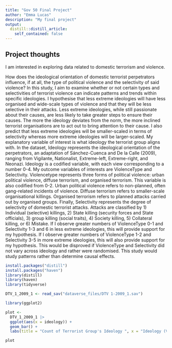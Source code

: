 ```yaml
---
title: "Gov 50 Final Project"
author: "Emma Lucas"
description: "My final project"
output:
  distill::distill_article:
    self_contained: false
---
```




## Project thoughts

I am interested in exploring data related to domestic terrorism and violence.

How does the ideological orientation of domestic terrorist perpetrators influence, if at all, the type of political violence and the selectivity of said violence? In this study, I aim to examine whether or not certain types and selectivities of terrorist violence can indicate patterns and trends within specific ideologies. I hypothesise that less extreme ideologies will have less organised and wide-scale types of violence and that they will be less selective in their attacks. Less extreme ideologies, while still passionate about their causes, are less likely to take greater steps to ensure their causes. The more the ideology deviates from the norm, the more inclined terrorist organisations are to act out to bring attention to their cause. I also predict that less extreme ideologies will be smaller-scaled in terms of selectivity whereas more extreme ideologies will be larger-scaled. My explanatory variable of interest is what ideology the terrorist group aligns with. In the dataset, Ideology represents the ideological orientation of the perpetrators, an adaptation of Sánchez-Cuenca and De la Calle (2009), ranging from Vigilante, Nationalist, Extreme-left, Extreme-right, and Neonazi. Ideology is a codified variable, with each view corresponding to a number 0-4. My outcome variables of interests are ViolenceType and Selectivity. Violencetype represents three forms of political violence: urban political violence, diffuse terrorism, and organised terrorism. This variable is also codified from 0-2. Urban political violence refers to non-planned, often gang-related incidents of violence. Diffuse terrorism refers to smaller-scale organisational killings. Organised terrorism refers to planned attacks carried out by organised groups. Finally, Selectivity represents the degree of selectivity of domestic terrorist attacks. Attacks are classified by 1) Individual (selective) killings, 2) State killing (security forces and State officials), 3) group killing (social traits), 4) Society killing, 5) Collateral killing, or 6) Mistake. If I observe greater numbers of ViolenceType 0-1 and Selectivity 1-3 and 6 in less extreme ideologies, this will provide support for my hypothesis. If I observe greater numbers of ViolenceType 1-2 and Selectivity 3-5 in more extreme ideologies, this will also provide support for my hypothesis. This would be disproved if ViolenceType and Selectivity did not vary across ideology and rather were randomised. This study would study patterns rather than determine causal effects.

```r
install.packages("distill")
install.packages("haven")
library(distill)
library(haven)
library(tidyverse)

DTV_1_2009_1 <- read_sav("dataverse_files/DTV 1-2009_1.sav")

library(ggplot2)

plot <-
  DTV_1_2009_1 |>
  ggplot(aes(x = ideology)) +
  geom_bar() +
  labs(title = "Count of Terrorist Group's Ideology ", x = "Ideology (Vigilante, 0, to Neonazi, 4)", y = "Count")

plot


```